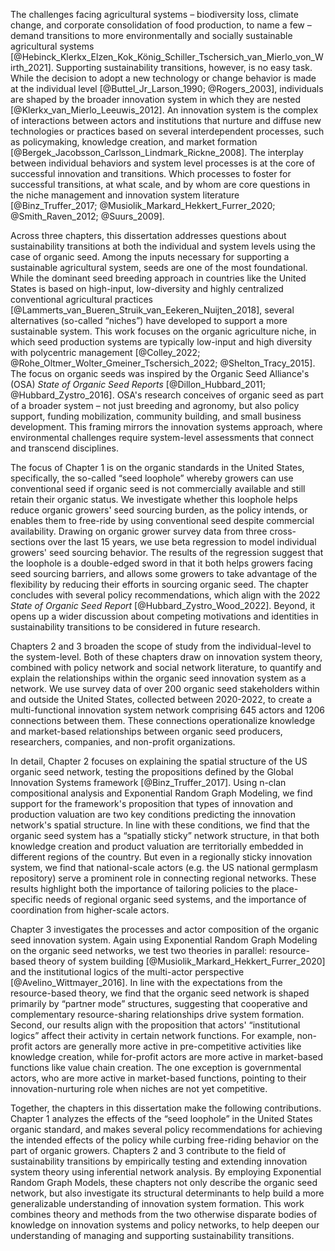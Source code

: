 The challenges facing agricultural systems -- biodiversity loss, climate
change, and corporate consolidation of food production, to name a few --
demand transitions to more environmentally and socially sustainable
agricultural systems
[@Hebinck_Klerkx_Elzen_Kok_König_Schiller_Tschersich_van_Mierlo_von_Wirth_2021]. Supporting
sustainability transitions, however, is no easy task. While the decision
to adopt a new technology or change behavior is made at the individual
level
[@Buttel_Jr_Larson_1990; @Rogers_2003],
individuals are shaped by the broader innovation system in which they
are nested [@Klerkx_van_Mierlo_Leeuwis_2012]. An
innovation system is the complex of interactions between actors and
institutions that nurture and diffuse new technologies or practices
based on several interdependent processes, such as policymaking,
knowledge creation, and market formation
[@Bergek_Jacobsson_Carlsson_Lindmark_Rickne_2008].
The interplay between individual behaviors and system level processes is
at the core of successful innovation and transitions. Which processes to
foster for successful transitions, at what scale, and by whom are core
questions in the niche management and innovation system literature
[@Binz_Truffer_2017; @Musiolik_Markard_Hekkert_Furrer_2020; @Smith_Raven_2012; @Suurs_2009].

Across three chapters, this dissertation addresses questions about
sustainability transitions at both the individual and system levels
using the case of organic seed. Among the inputs necessary for
supporting a sustainable agricultural system, seeds are one of the most
foundational. While the dominant seed breeding approach in countries
like the United States is based on high-input, low-diversity and highly
centralized conventional agricultural practices [@Lammerts_van_Bueren_Struik_van_Eekeren_Nuijten_2018],
several alternatives (so-called "niches") have developed to support a
more sustainable system. This work focuses on the organic agriculture
niche, in which seed production systems are typically low-input and high
diversity with polycentric management
[@Colley_2022; @Rohe_Oltmer_Wolter_Gmeiner_Tschersich_2022; @Shelton_Tracy_2015].
The focus on organic seeds was inspired by the Organic Seed Alliance\'s
(OSA) *State of Organic Seed Reports*
[@Dillon_Hubbard_2011; @Hubbard_Zystro_2016].
OSA\'s research conceives of organic seed as part of a broader system --
not just breeding and agronomy, but also policy support, funding
mobilization, community building, and small business development. This
framing mirrors the innovation systems approach, where environmental
challenges require system-level assessments that connect and transcend
disciplines.

The focus of Chapter 1 is on the organic standards in the United States,
specifically, the so-called "seed loophole" whereby growers can use
conventional seed if organic seed is not commercially available and
still retain their organic status. We investigate whether this loophole
helps reduce organic growers\' seed sourcing burden, as the policy
intends, or enables them to free-ride by using conventional seed despite
commercial availability. Drawing on organic grower survey data from
three cross-sections over the last 15 years, we use beta regression to
model individual growers\' seed sourcing behavior. The results of the
regression suggest that the loophole is a double-edged sword in that it
both helps growers facing seed sourcing barriers, and allows some
growers to take advantage of the flexibility by reducing their efforts
in sourcing organic seed. The chapter concludes with several policy
recommendations, which align with the 2022 *State of Organic Seed
Report*
[@Hubbard_Zystro_Wood_2022].
Beyond, it opens up a wider discussion about competing motivations and
identities in sustainability transitions to be considered in future
research.

Chapters 2 and 3 broaden the scope of study from the individual-level to
the system-level. Both of these chapters draw on innovation system
theory, combined with policy network and social network literature, to
quantify and explain the relationships within the organic seed
innovation system as a network. We use survey data of over 200 organic
seed stakeholders within and outside the United States, collected
between 2020-2022, to create a multi-functional innovation system
network comprising 645 actors and 1206 connections between them. These
connections operationalize knowledge and market-based relationships
between organic seed producers, researchers, companies, and non-profit
organizations.

In detail, Chapter 2 focuses on explaining the spatial structure of the
US organic seed network, testing the propositions defined by the Global
Innovation Systems framework
[@Binz_Truffer_2017]. Using
n-clan compositional analysis and Exponential Random Graph Modeling, we
find support for the framework\'s proposition that types of innovation
and production valuation are two key conditions predicting the
innovation network\'s spatial structure. In line with these conditions,
we find that the organic seed system has a "spatially sticky" network
structure, in that both knowledge creation and product valuation are
territorially embedded in different regions of the country. But even in
a regionally sticky innovation system, we find that national-scale
actors (e.g. the US national germplasm repository) serve a prominent
role in connecting regional networks. These results highlight both the
importance of tailoring policies to the place-specific needs of regional
organic seed systems, and the importance of coordination from
higher-scale actors.

Chapter 3 investigates the processes and actor composition of the
organic seed innovation system. Again using Exponential Random Graph
Modeling on the organic seed networks, we test two theories in parallel:
resource-based theory of system building
[@Musiolik_Markard_Hekkert_Furrer_2020]
and the institutional logics of the multi-actor perspective
[@Avelino_Wittmayer_2016]. In
line with the expectations from the resource-based theory, we find that
the organic seed network is shaped primarily by "partner mode"
structures, suggesting that cooperative and complementary
resource-sharing relationships drive system formation. Second, our
results align with the proposition that actors\' "institutional
logics" affect their activity in certain network functions. For
example, non-profit actors are generally more active in pre-competitive
activities like knowledge creation, while for-profit actors are more
active in market-based functions like value chain creation. The one
exception is governmental actors, who are more active in market-based
functions, pointing to their innovation-nurturing role when niches are
not yet competitive.

Together, the chapters in this dissertation make the following
contributions. Chapter 1 analyzes the effects of the "seed loophole"
in the United States organic standard, and makes several policy
recommendations for achieving the intended effects of the policy while
curbing free-riding behavior on the part of organic growers. Chapters 2
and 3 contribute to the field of sustainability transitions by
empirically testing and extending innovation system theory using
inferential network analysis. By employing Exponential Random Graph
Models, these chapters not only describe the organic seed network, but
also investigate its structural determinants to help build a more
generalizable understanding of innovation system formation. This work
combines theory and methods from the two otherwise disparate bodies of
knowledge on innovation systems and policy networks, to help deepen our
understanding of managing and supporting sustainability transitions.
